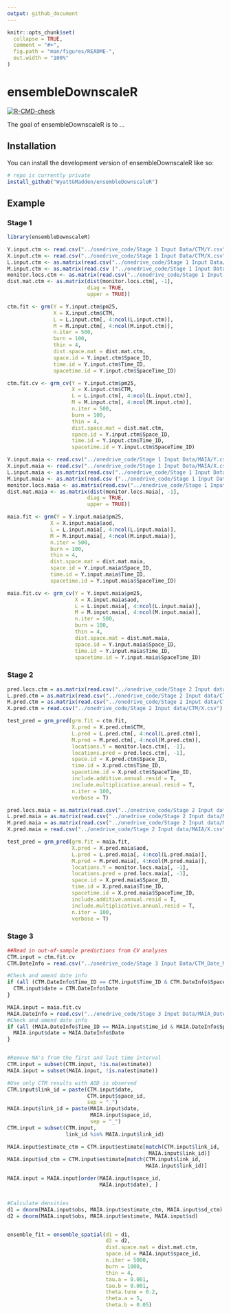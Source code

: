 ```yaml
---
output: github_document
---
```


<!-- README.md is generated from README.Rmd. Please edit that file -->

```r
knitr::opts_chunk$set(
  collapse = TRUE,
  comment = "#>",
  fig.path = "man/figures/README-",
  out.width = "100%"
)
```

# ensembleDownscaleR

<!-- badges: start -->
[![R-CMD-check](https://github.com/WyattGMadden/ensembleDownscaleR/actions/workflows/R-CMD-check.yaml/badge.svg)](https://github.com/WyattGMadden/ensembleDownscaleR/actions/workflows/R-CMD-check.yaml)
<!-- badges: end -->

The goal of ensembleDownscaleR is to ...

## Installation

You can install the development version of ensembleDownscaleR like so:

```r
# repo is currently private
install_github("WyattGMadden/ensembleDownscaleR")
```

## Example

### Stage 1


```r
library(ensembleDownscaleR)

Y.input.ctm <- read.csv("../onedrive_code/Stage 1 Input Data/CTM/Y.csv")
X.input.ctm <- read.csv("../onedrive_code/Stage 1 Input Data/CTM/X.csv")
L.input.ctm <- as.matrix(read.csv("../onedrive_code/Stage 1 Input Data/CTM/L.csv"))
M.input.ctm <- as.matrix(read.csv ("../onedrive_code/Stage 1 Input Data/CTM/M.csv"))
monitor.locs.ctm <- as.matrix(read.csv("../onedrive_code/Stage 1 Input Data/CTM/Monitor_XY.csv"))
dist.mat.ctm <- as.matrix(dist(monitor.locs.ctm[, -1], 
                          diag = TRUE, 
                          upper = TRUE))

ctm.fit <- grm(Y = Y.input.ctm$pm25,
               X = X.input.ctm$CTM,
               L = L.input.ctm[, 4:ncol(L.input.ctm)],
               M = M.input.ctm[, 4:ncol(M.input.ctm)],
               n.iter = 500,
               burn = 100,
               thin = 4,
               dist.space.mat = dist.mat.ctm, 
               space.id = Y.input.ctm$Space_ID,
               time.id = Y.input.ctm$Time_ID,
               spacetime.id = Y.input.ctm$SpaceTime_ID)

ctm.fit.cv <- grm_cv(Y = Y.input.ctm$pm25,
                     X = X.input.ctm$CTM,
                     L = L.input.ctm[, 4:ncol(L.input.ctm)],
                     M = M.input.ctm[, 4:ncol(M.input.ctm)],
                     n.iter = 500,
                     burn = 100,
                     thin = 4,
                     dist.space.mat = dist.mat.ctm, 
                     space.id = Y.input.ctm$Space_ID,
                     time.id = Y.input.ctm$Time_ID,
                     spacetime.id = Y.input.ctm$SpaceTime_ID)

Y.input.maia <- read.csv("../onedrive_code/Stage 1 Input Data/MAIA/Y.csv")
X.input.maia <- read.csv("../onedrive_code/Stage 1 Input Data/MAIA/X.csv")
L.input.maia <- as.matrix(read.csv("../onedrive_code/Stage 1 Input Data/MAIA/L.csv"))
M.input.maia <- as.matrix(read.csv ("../onedrive_code/Stage 1 Input Data/MAIA/M.csv"))
monitor.locs.maia <- as.matrix(read.csv("../onedrive_code/Stage 1 Input Data/MAIA/Monitor_XY.csv"))
dist.mat.maia <- as.matrix(dist(monitor.locs.maia[, -1], 
                          diag = TRUE, 
                          upper = TRUE))

maia.fit <- grm(Y = Y.input.maia$pm25,
              X = X.input.maia$aod,
              L = L.input.maia[, 4:ncol(L.input.maia)],
              M = M.input.maia[, 4:ncol(M.input.maia)],
              n.iter = 500,
              burn = 100,
              thin = 4,
              dist.space.mat = dist.mat.maia, 
              space.id = Y.input.maia$Space_ID,
              time.id = Y.input.maia$Time_ID,
              spacetime.id = Y.input.maia$SpaceTime_ID)

maia.fit.cv <- grm_cv(Y = Y.input.maia$pm25,
                      X = X.input.maia$aod,
                      L = L.input.maia[, 4:ncol(L.input.maia)],
                      M = M.input.maia[, 4:ncol(M.input.maia)],
                      n.iter = 500,
                      burn = 100,
                      thin = 4,
                      dist.space.mat = dist.mat.maia, 
                      space.id = Y.input.maia$Space_ID,
                      time.id = Y.input.maia$Time_ID,
                      spacetime.id = Y.input.maia$SpaceTime_ID)

```



### Stage 2


```r
pred.locs.ctm = as.matrix(read.csv("../onedrive_code/Stage 2 Input data/CTM/Cell_XY.csv"))
L.pred.ctm = as.matrix(read.csv("../onedrive_code/Stage 2 Input data/CTM/L.csv"))
M.pred.ctm = as.matrix(read.csv("../onedrive_code/Stage 2 Input data/CTM/M.csv"))
X.pred.ctm = read.csv("../onedrive_code/Stage 2 Input data/CTM/X.csv")

test_pred = grm_pred(grm.fit = ctm.fit,
                     X.pred = X.pred.ctm$CTM, 
                     L.pred = L.pred.ctm[, 4:ncol(L.pred.ctm)], 
                     M.pred = M.pred.ctm[, 4:ncol(M.pred.ctm)], 
                     locations.Y = monitor.locs.ctm[, -1], 
                     locations.pred = pred.locs.ctm[, -1], 
                     space.id = X.pred.ctm$Space_ID, 
                     time.id = X.pred.ctm$Time_ID, 
                     spacetime.id = X.pred.ctm$SpaceTime_ID,
                     include.additive.annual.resid = T,
                     include.multiplicative.annual.resid = T,
                     n.iter = 100,
                     verbose = T)

pred.locs.maia = as.matrix(read.csv("../onedrive_code/Stage 2 Input data/MAIA/Cell_XY.csv"))
L.pred.maia = as.matrix(read.csv("../onedrive_code/Stage 2 Input data/MAIA/L.csv"))
M.pred.maia = as.matrix(read.csv("../onedrive_code/Stage 2 Input data/MAIA/M.csv"))
X.pred.maia = read.csv("../onedrive_code/Stage 2 Input data/MAIA/X.csv")

test_pred = grm_pred(grm.fit = maia.fit,
                     X.pred = X.pred.maia$aod, 
                     L.pred = L.pred.maia[, 4:ncol(L.pred.maia)], 
                     M.pred = M.pred.maia[, 4:ncol(M.pred.maia)], 
                     locations.Y = monitor.locs.maia[, -1], 
                     locations.pred = pred.locs.maia[, -1], 
                     space.id = X.pred.maia$Space_ID, 
                     time.id = X.pred.maia$Time_ID, 
                     spacetime.id = X.pred.maia$SpaceTime_ID,
                     include.additive.annual.resid = T,
                     include.multiplicative.annual.resid = T,
                     n.iter = 100,
                     verbose = T)
```


### Stage 3

```r


##Read in out-of-sample predictions from CV analyses
CTM.input = ctm.fit.cv
CTM.DateInfo = read.csv("../onedrive_code/Stage 3 Input Data/CTM_Date_Mon_ID.csv")

#Check and amend date info
if (all (CTM.DateInfo$Time_ID == CTM.input$Time_ID & CTM.DateInfo$Space_ID == CTM.input$Space_ID)){
  CTM.input$date = CTM.DateInfo$Date
}

MAIA.input = maia.fit.cv
MAIA.DateInfo = read.csv("../onedrive_code/Stage 3 Input Data/MAIA_Date_Mon_ID.csv")
#Check and amend date info
if (all (MAIA.DateInfo$Time_ID == MAIA.input$time_id & MAIA.DateInfo$Space_ID == MAIA.input$space_id)){
  MAIA.input$date = MAIA.DateInfo$Date
}


#Remove NA's from the first and last time interval
CTM.input = subset(CTM.input, !is.na(estimate))
MAIA.input = subset(MAIA.input, !is.na(estimate))

#Use only CTM results with AOD is observed
CTM.input$link_id = paste(CTM.input$date, 
                          CTM.input$space_id, 
                          sep = "_")
MAIA.input$link_id = paste(MAIA.input$date, 
                           MAIA.input$space_id, 
                           sep = "_")
CTM.input = subset(CTM.input, 
                   link_id %in% MAIA.input$link_id)

MAIA.input$estimate_ctm = CTM.input$estimate[match(CTM.input$link_id, 
                                              MAIA.input$link_id)]
MAIA.input$sd_ctm = CTM.input$estimate[match(CTM.input$link_id, 
                                             MAIA.input$link_id)]

MAIA.input = MAIA.input[order(MAIA.input$space_id, 
                              MAIA.input$date), ]


#Calculate densities
d1 = dnorm(MAIA.input$obs, MAIA.input$estimate_ctm, MAIA.input$sd_ctm)
d2 = dnorm(MAIA.input$obs, MAIA.input$estimate, MAIA.input$sd)


ensemble_fit = ensemble_spatial(d1 = d1, 
                                d2 = d2, 
                                dist.space.mat = dist.mat.ctm, 
                                space.id = MAIA.input$space_id, 
                                n.iter = 5000, 
                                burn = 1000, 
                                thin = 4,
                                tau.a = 0.001, 
                                tau.b = 0.001, 
                                theta.tune = 0.2, 
                                theta.a = 5, 
                                theta.b = 0.05)
```







